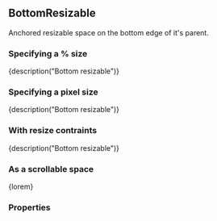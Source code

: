 
<CommonHeader />

<Meta title="Components/BottomResizable" component={BottomResizable} />

## BottomResizable

Anchored resizable space on the bottom edge of it's parent.

### Specifying a % size

<Canvas>
	<Story name="Default (%)">
		<ViewPort>
			<BottomResizable style={green} size="50%" trackSize={true} onResizeStart={action('onResizeStart')} onResizeEnd={action('onResizeEnd')}>
				{description("Bottom resizable")}
			</BottomResizable>
		</ViewPort>
	</Story>
</Canvas>

### Specifying a pixel size

<Canvas>
	<Story name="Default (px)">
		<ViewPort>
			<BottomResizable style={green} size={300} trackSize={true} onResizeStart={action('onResizeStart')} onResizeEnd={action('onResizeEnd')}>
				{description("Bottom resizable")}
			</BottomResizable>
		</ViewPort>
	</Story>
</Canvas>

### With resize contraints

<Canvas>
	<Story name="With resize constraints">
		<ViewPort>
			<BottomResizable style={green} size={300} trackSize={true} minimumSize={150} maximumSize={450} onResizeStart={action('onResizeStart')} onResizeEnd={action('onResizeEnd')}>
				{description("Bottom resizable")}
			</BottomResizable>
		</ViewPort>
	</Story>
</Canvas>

### As a scrollable space

<Canvas>
	<Story name="Scrollable">
		<ViewPort>
			<BottomResizable style={green} size={300} scrollable={true} onResizeStart={action('onResizeStart')} onResizeEnd={action('onResizeEnd')}>
				{lorem}
			</BottomResizable>
		</ViewPort>
	</Story>
</Canvas>

### Properties

<Story name="Properties">
	<PropsTable>
		<ResizableProps />
		<AnchoredProps />
		<StandardProps />
	</PropsTable>
</Story>
